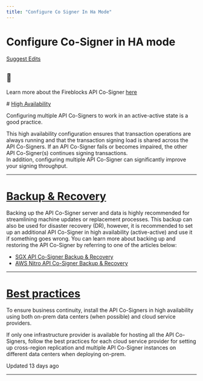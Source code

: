 ```yaml
---
title: "Configure Co Signer In Ha Mode"
---
```

  
  # Configure Co-Signer in HA mode

[Suggest Edits](/edit/configure-co-signer-in-ha-mode)

<Info>

## 📘

Learn more about the Fireblocks API Co-Signer [here](/docs/deploy-api-co-signer)



</Info># [High Availability](#high-availability)

Configuring multiple API Co-Signers to work in an active-active state is a good practice.

This high availability configuration ensures that transaction operations are always running and that the transaction signing load is shared across the API Co-Signers. If an API Co-Signer fails or becomes impaired, the other API Co-Signer(s) continues signing transactions.  
In addition, configuring multiple API Co-Signer can significantly improve your signing throughput.

  

* * *

# [Backup & Recovery](#backup--recovery)

Backing up the API Co-Signer server and data is highly recommended for streamlining machine updates or replacement processes. This backup can also be used for disaster recovery (DR), however, it is recommended to set up an additional API Co-Signer in high availability (active-active) and use it if something goes wrong. You can learn more about backing up and restoring the API Co-Signer by referring to one of the articles below:

*   [SGX API Co-Signer Backup & Recovery](https://support.fireblocks.io/hc/en-us/articles/4581882873756-SGX-API-Co-Signer-Backup-Recovery)
*   [AWS Nitro API Co-Signer Backup & Recovery](https://support.fireblocks.io/hc/en-us/articles/11976798840092-AWS-Nitro-API-Co-Signer-Backup-Recovery)

  

* * *

  
# [Best practices](#best-practices)

To ensure business continuity, install the API Co-Signers in high availability using both on-prem data centers (when possible) and cloud service providers.

If only one infrastructure provider is available for hosting all the API Co-Signers, follow the best practices for each cloud service provider for setting up cross-region replication and multiple API Co-Signer instances on different data centers when deploying on-prem.

Updated 13 days ago

* * *